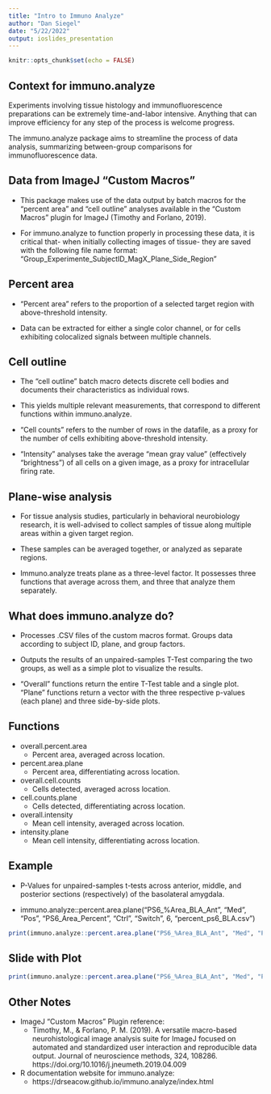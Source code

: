 ```yaml
---
title: "Intro to Immuno Analyze"
author: "Dan Siegel"
date: "5/22/2022"
output: ioslides_presentation
---
```


```r
knitr::opts_chunk$set(echo = FALSE)
```

## Context for immuno.analyze

Experiments involving tissue histology and immunofluorescence preparations can be extremely time-and-labor intensive. Anything that can improve efficiency for any step of the process is welcome progress.

The immuno.analyze package aims to streamline the process of data analysis, summarizing between-group comparisons for immunofluorescence data. 

## Data from ImageJ "Custom Macros"

- This package makes use of the data output by batch macros for the "percent area" and "cell outline" analyses available in the "Custom Macros" plugin for ImageJ (Timothy and Forlano, 2019).

- For immuno.analyze to function properly in processing these data, it is critical that- when initially collecting images of tissue- they are saved with the following file name format: "Group_Experimente_SubjectID_MagX_Plane_Side_Region"

## Percent area 
- "Percent area" refers to the proportion of a selected target region with above-threshold intensity. 

- Data can be extracted for either a single color channel, or for cells exhibiting colocalized signals between multiple channels. 

## Cell outline
- The "cell outline" batch macro detects discrete cell bodies and documents their characteristics as individual rows.
- This yields multiple relevant measurements, that correspond to different functions within immuno.analyze.

- "Cell counts" refers to the number of rows in the datafile, as a proxy for the number of cells exhibiting above-threshold intensity.
- "Intensity" analyses take the average "mean gray value" (effectively "brightness") of all cells on a given image, as a proxy for intracellular firing rate.

## Plane-wise analysis
- For tissue analysis studies, particularly in behavioral neurobiology research, it is well-advised to collect samples of tissue along multiple areas within a given target region. 

- These samples can be averaged together, or analyzed as separate regions.

- Immuno.analyze treats  plane as a three-level factor. It possesses three functions that average across them, and three that analyze them separately.

## What does immuno.analyze do?

- Processes .CSV files of the custom macros format. Groups data according to subject ID, plane, and group factors.

- Outputs the results of an unpaired-samples T-Test comparing the two groups, as well as a simple plot to visualize the results.

- "Overall" functions return the entire T-Test table and a single plot. "Plane" functions return a vector with the three respective p-values (each plane) and three side-by-side plots.

## Functions

- overall.percent.area
  - Percent area, averaged across location.
- percent.area.plane 
  - Percent area, differentiating across location.
- overall.cell.counts
  - Cells detected, averaged across location.
- cell.counts.plane 
  - Cells detected, differentiating across location.
- overall.intensity 
  - Mean cell intensity, averaged across location.
- intensity.plane 
  - Mean cell intensity, differentiating across location.
  
## Example

- P-Values for unpaired-samples t-tests across anterior, middle, and posterior sections (respectively) of the basolateral amygdala.

- immuno.analyze::percent.area.plane("PS6_%Area_BLA_Ant", "Med", "Pos", "PS6_Area_Percent", "Ctrl", "Switch", 6, "percent_ps6_BLA.csv")

```r
print(immuno.analyze::percent.area.plane("PS6_%Area_BLA_Ant", "Med", "Pos", "PS6_Area_Percent", "Ctrl", "Switch", 6, "percent_ps6_BLA.csv")[[1]])
```

## Slide with Plot

```r
print(immuno.analyze::percent.area.plane("PS6_%Area_BLA_Ant", "Med", "Pos", "PS6_Area_Percent", "Ctrl", "Switch", 6, "percent_ps6_BLA.csv")[[2]])
```

## Other Notes
- ImageJ "Custom Macros" Plugin reference:
  - Timothy, M., & Forlano, P. M. (2019). A versatile macro-based neurohistological image analysis suite for ImageJ focused on automated and standardized user interaction and reproducible data output. Journal of neuroscience methods, 324, 108286. https://doi.org/10.1016/j.jneumeth.2019.04.009
  
- R documentation website for immuno.analyze:
  - https://drseacow.github.io/immuno.analyze/index.html 


